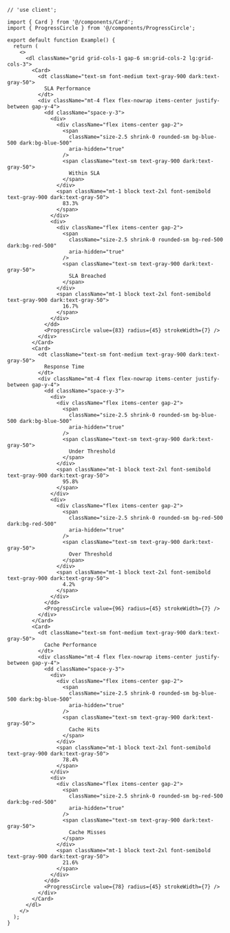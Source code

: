 ````tsx
// 'use client';

import { Card } from '@/components/Card';
import { ProgressCircle } from '@/components/ProgressCircle';

export default function Example() {
  return (
    <>
      <dl className="grid grid-cols-1 gap-6 sm:grid-cols-2 lg:grid-cols-3">
        <Card>
          <dt className="text-sm font-medium text-gray-900 dark:text-gray-50">
            SLA Performance
          </dt>
          <div className="mt-4 flex flex-nowrap items-center justify-between gap-y-4">
            <dd className="space-y-3">
              <div>
                <div className="flex items-center gap-2">
                  <span
                    className="size-2.5 shrink-0 rounded-sm bg-blue-500 dark:bg-blue-500"
                    aria-hidden="true"
                  />
                  <span className="text-sm text-gray-900 dark:text-gray-50">
                    Within SLA
                  </span>
                </div>
                <span className="mt-1 block text-2xl font-semibold text-gray-900 dark:text-gray-50">
                  83.3%
                </span>
              </div>
              <div>
                <div className="flex items-center gap-2">
                  <span
                    className="size-2.5 shrink-0 rounded-sm bg-red-500 dark:bg-red-500"
                    aria-hidden="true"
                  />
                  <span className="text-sm text-gray-900 dark:text-gray-50">
                    SLA Breached
                  </span>
                </div>
                <span className="mt-1 block text-2xl font-semibold text-gray-900 dark:text-gray-50">
                  16.7%
                </span>
              </div>
            </dd>
            <ProgressCircle value={83} radius={45} strokeWidth={7} />
          </div>
        </Card>
        <Card>
          <dt className="text-sm font-medium text-gray-900 dark:text-gray-50">
            Response Time
          </dt>
          <div className="mt-4 flex flex-nowrap items-center justify-between gap-y-4">
            <dd className="space-y-3">
              <div>
                <div className="flex items-center gap-2">
                  <span
                    className="size-2.5 shrink-0 rounded-sm bg-blue-500 dark:bg-blue-500"
                    aria-hidden="true"
                  />
                  <span className="text-sm text-gray-900 dark:text-gray-50">
                    Under Threshold
                  </span>
                </div>
                <span className="mt-1 block text-2xl font-semibold text-gray-900 dark:text-gray-50">
                  95.8%
                </span>
              </div>
              <div>
                <div className="flex items-center gap-2">
                  <span
                    className="size-2.5 shrink-0 rounded-sm bg-red-500 dark:bg-red-500"
                    aria-hidden="true"
                  />
                  <span className="text-sm text-gray-900 dark:text-gray-50">
                    Over Threshold
                  </span>
                </div>
                <span className="mt-1 block text-2xl font-semibold text-gray-900 dark:text-gray-50">
                  4.2%
                </span>
              </div>
            </dd>
            <ProgressCircle value={96} radius={45} strokeWidth={7} />
          </div>
        </Card>
        <Card>
          <dt className="text-sm font-medium text-gray-900 dark:text-gray-50">
            Cache Performance
          </dt>
          <div className="mt-4 flex flex-nowrap items-center justify-between gap-y-4">
            <dd className="space-y-3">
              <div>
                <div className="flex items-center gap-2">
                  <span
                    className="size-2.5 shrink-0 rounded-sm bg-blue-500 dark:bg-blue-500"
                    aria-hidden="true"
                  />
                  <span className="text-sm text-gray-900 dark:text-gray-50">
                    Cache Hits
                  </span>
                </div>
                <span className="mt-1 block text-2xl font-semibold text-gray-900 dark:text-gray-50">
                  78.4%
                </span>
              </div>
              <div>
                <div className="flex items-center gap-2">
                  <span
                    className="size-2.5 shrink-0 rounded-sm bg-red-500 dark:bg-red-500"
                    aria-hidden="true"
                  />
                  <span className="text-sm text-gray-900 dark:text-gray-50">
                    Cache Misses
                  </span>
                </div>
                <span className="mt-1 block text-2xl font-semibold text-gray-900 dark:text-gray-50">
                  21.6%
                </span>
              </div>
            </dd>
            <ProgressCircle value={78} radius={45} strokeWidth={7} />
          </div>
        </Card>
      </dl>
    </>
  );
}

````